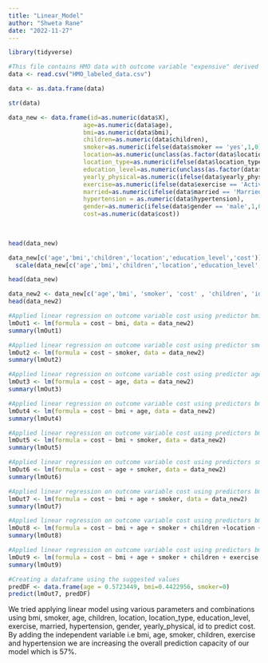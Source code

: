 ---
title: "Linear_Model"
author: "Shweta Rane"
date: "2022-11-27"
---

```{r}
library(tidyverse)
```

```{r}
#This file contains HMO data with outcome variable "expensive" derived using K-means
data <- read.csv("HMO_labeled_data.csv")
```

```{r}
data <- as.data.frame(data)
```

```{r}
str(data)
```
```{r}
data_new <- data.frame(id=as.numeric(data$X),
                     age=as.numeric(data$age),
                     bmi=as.numeric(data$bmi),
                     children=as.numeric(data$children),
                     smoker=as.numeric(ifelse(data$smoker == 'yes',1,0)),
                     location=as.numeric(unclass(as.factor(data$location))),
                     location_type=as.numeric(ifelse(data$location_type == 'Country',1,0)),
                     education_level=as.numeric(unclass(as.factor(data$education_level))),
                     yearly_physical=as.numeric(ifelse(data$yearly_physical == 'Yes',1,0)),
                     exercise=as.numeric(ifelse(data$exercise == 'Active',1,0)),
                     married=as.numeric(ifelse(data$married == 'Married',1,0)),
                     hypertension = as.numeric(data$hypertension),
                     gender=as.numeric(ifelse(data$gender == 'male',1,0)),
                     cost=as.numeric(data$cost))
                     
                     
```

```{r}
head(data_new)
```
```{r}
data_new[c('age','bmi','children','location','education_level','cost')] <- 
  scale(data_new[c('age','bmi','children','location','education_level','cost')])
```


```{r}
head(data_new)
```
```{r}
data_new2 <- data_new[c('age','bmi', 'smoker', 'cost' , 'children', 'id', 'location', 'location_type', 'yearly_physical', 'education_level', 'exercise', 'married', 'hypertension', 'gender')]
head(data_new2)
```

```{r}
#Applied linear regression on outcome variable cost using predictor bmi
lmOut1 <- lm(formula = cost ~ bmi, data = data_new2)
summary(lmOut1)
```
```{r}
#Applied linear regression on outcome variable cost using predictor smoker
lmOut2 <- lm(formula = cost ~ smoker, data = data_new2)
summary(lmOut2)
```
```{r}
#Applied linear regression on outcome variable cost using predictor age
lmOut3 <- lm(formula = cost ~ age, data = data_new2)
summary(lmOut3)
```

```{r}
#Applied linear regression on outcome variable cost using predictors bmi & age
lmOut4 <- lm(formula = cost ~ bmi + age, data = data_new2)
summary(lmOut4)

```
```{r}
#Applied linear regression on outcome variable cost using predictors bmi & smoker
lmOut5 <- lm(formula = cost ~ bmi + smoker, data = data_new2)
summary(lmOut5)
```
```{r}
#Applied linear regression on outcome variable cost using predictors smoker and age
lmOut6 <- lm(formula = cost ~ age + smoker, data = data_new2)
summary(lmOut6)
```
```{r}
#Applied linear regression on outcome variable cost using predictors bmi, smoker and age
lmOut7 <- lm(formula = cost ~ bmi + age + smoker, data = data_new2)
summary(lmOut7)
```
```{r}
#Applied linear regression on outcome variable cost using predictors bmi, smoker, age, children, location, location_type, education_level, exercise, married, hypertension, gender, yearly_physical, id
lmOut8 <- lm(formula = cost ~ bmi + age + smoker + children +location + location_type + exercise + married + hypertension + gender + education_level + yearly_physical , data = data_new2)
summary(lmOut8)
```
```{r}
#Applied linear regression on outcome variable cost using predictors bmi, smoker, age, children,exercise, hypertension 
lmOut9 <- lm(formula = cost ~ bmi + age + smoker + children + exercise  + hypertension , data = data_new2)
summary(lmOut9)
```

```{r}
#Creating a dataframe using the suggested values
predDF <- data.frame(age = 0.5723449, bmi=0.4422956, smoker=0)
predict(lmOut7, predDF)
```
We tried applying linear model using various parameters and combinations using  bmi, smoker, age, children, location, location_type, education_level, exercise, married, hypertension, gender, yearly_physical, id to predict cost. By adding the independent variable i.e bmi, age, smoker, children, exercise and hypertension we are increasing the overall prediction capacity of our model which is 57%.


